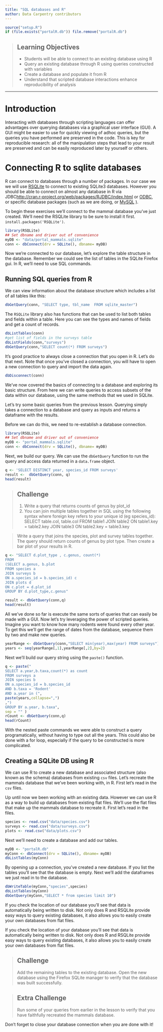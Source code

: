 ```yaml
---
title: "SQL databases and R"
author: Data Carpentry contributors
---
```



```r
source("setup.R")
if (file.exists("portalR.db")) file.remove("portalR.db")
```

> ## Learning Objectives
>
> * Students will be able to connect to an existing database using R
> * Query an existing database through R using queries constructed with
>   variables
> * Create a database and populate it from R
> * Understand that scripted database interactions enhance reproducibility of
>   analysis

------------

# Introduction

Interacting with databases through scripting languages can offer advantages over
querying databases via a graphical user interface (GUI).  A GUI might be
easier to use for quickly viewing of adhoc queries, but the queries
you have performed are preserved in the code. This is key for reproducible research:
all of the manipulation steps that lead to your result are preserved
and can be easily reproduced later by yourself or others.

# Connecting R to sqlite databases

R can connect to databases through a number of packages.  In our case we we will
use [RSQLite](http://cran.r-project.org/web/packages/RSQLite/index.html) to
connect to existing SQLite3 databases.  However you should be able to connect on
almost any database in R via
JDBC[http://cran.r-project.org/web/packages/RJDBC/index.html](http://cran.r-project.org/web/packages/RJDBC/index.html)
or [ODBC](http://cran.r-project.org/web/packages/RODBC/index.html), or specific
database packages (such as we are doing, or
[MySQL](http://cran.r-project.org/web/packages/RMySQL/index.html) ).

To begin these exercises we'll connect to the mammal database you've just
created. We'll need the RSQLite library to be sure to install it
first. `install.packages('RSQLite')`.

```r
library(RSQLite)
## Set dbname and driver out of convenience
myDB <- "data/portal_mammals.sqlite"
conn <- dbConnect(drv = SQLite(), dbname= myDB)
```

Now we're connected to our database, let's explore the table structure in the
database.  Remember we could see the list of tables in the SQLite Firefox
gui. In R, we'll need to use SQL commands.

Running SQL queries from R
----
We can view information about the database structure which includes a list of all tables like this:

```r
dbGetQuery(conn, "SELECT type, tbl_name  FROM sqlite_master")
```

The `RSQLite` library also has functions that can be used to list both tables
and fields within a table. Here you can see the types and names of fields and
get a count of records.

```r
dbListTables(conn)
#get list of fields in the surveys table
dbListFields(conn,"surveys")
dbGetQuery(conn,"SELECT count(*) FROM surveys")
```

It's good practice to always close a connection that you open in R. Let's do that next.
Note that once you've closed a connection, you will have to open a new connection to 
query and import the data again.

```r
dbDisconnect(conn)
```

We've now covered the basics of connecting to a database and exploring its basic
structure. From here we can write queries to access subsets of the data within
our database, using the same methods that we used in SQLite.

Let's try some basic queries from the previous lesson.  Querying simply takes a
connection to a database and query as inputs and returns a dataframe with the
results.

Before we can do this, we need to re-establish a database connection.

```r
library(RSQLite)
## Set dbname and driver out of convenience
myDB <- "portal_mammals.sqlite"
conn <- dbConnect(drv = SQLite(), dbname= myDB)
```

Next, we build our query. We can use the `dbGetQuery` function to run the query
and access data returned in a `data.frame` object.


```r
q <- 'SELECT DISTINCT year, species_id FROM surveys'
result <-  dbGetQuery(conn, q)
head(result)
```


> ## Challenge
>
>  1. Write a query that returns counts of genus by plot_id
>  2. You can join multiple tables together in SQL using the following syntax where foreign key refers to your unique id (eg species_id):
 SELECT table.col, table.col 
 FROM table1 JOIN table2 
 ON table1.key = table2.key
 JOIN table3 ON table2.key = table3.key
 
> Write a query that joins the species, plot and survey tables together. The query should return counts of genus by plot type. Then create a bar plot of your results in R.


```r
q <- "SELECT d.plot_type , c.genus, count(*)
FROM
(SELECT a.genus, b.plot
FROM species a
JOIN surveys b
ON a.species_id = b.species_id) c
JOIN plots d
ON c.plot = d.plot_id
GROUP BY d.plot_type,c.genus"

result <- dbGetQuery(conn,q)
head(result)

```

All we've done so far is execute the same sorts of queries that can easily be
made with a GUI.  Now let's try leveraging the power of scripted queries.
Imagine you want to know how many rodents were found every other year.  To get
this we'll get the range of dates from the database, sequence them by two and
make new queries.

```r
yearRange <- dbGetQuery(conn,"SELECT min(year),max(year) FROM surveys")
years <- seq(yearRange[,1],yearRange[,2],by=2)
```

Next we'll build our query string using the `paste()` function.

```r
q <- paste("
SELECT a.year,b.taxa,count(*) as count
FROM surveys a
JOIN species b
ON a.species_id = b.species_id
AND b.taxa = 'Rodent'
AND a.year in (",
paste(years,collapse=",")
,")
GROUP BY a.year, b.taxa",
sep = "" )
rCount <- dbGetQuery(conn,q)
head(rCount)
```

With the nested paste commands we were able to construct a query
programatically, without having to type out all the years.  This could also be
done with a for loop, especially if the query to be constructed is more
complicated.

Creating a SQLite DB using R
------

We can use R to create a new database and associated structure (also known as
the schema) databases from existing `csv` files.  Let's recreate the mammals
database that we've been working with, in R. First let's read in the `csv`
files.

Up until now we been working with an existing data. However we can use R as a
way to build up databases from existing flat files.  We'll use the flat files
that make up the mammals database to recreate it.  First let's read in the
files.

```r
species <- read.csv("data/species.csv")
surveys <- read.csv("data/surveys.csv")
plots <- read.csv("data/plots.csv")
```

Next we'll need to create a database and add our tables.

```r
myDB <- "portalR.db"
myConn <- dbConnect(drv = SQLite(), dbname= myDB)
dbListTables(myConn)
```

By opening up a connection, you've created a new database.  If you list the
tables you'll see that the database is empty. Next we'll add the dataframes we
just read in to the database.

```r
dbWriteTable(myConn,"species",species)
dbListTables(myConn)
dbGetQuery(myConn,"SELECT * from species limit 10")
```
  
If you check the location of our database you'll see that data is automatically
being written to disk. Not only does R and RSQLite provide easy ways to query
existing databases, it also allows you to easily create your own databases from
flat files.

If you check the location of your database you'll see that data is automatically
being written to disk. Not only does R and RSQLite provide easy ways to query
existing databases, it also allows you to easily create your own databases from
flat files.

> ## Challenge
>
> Add the remaining tables to the existing database. Open the new database using the Firefox SQLite manager to verify that the database was built successfully.


> ## Extra Challenge
>
> Run some of your queries from earlier in the lesson to verify that you have faithfully recreated the mammals database.

Don't forget to close your database connection when you are done with it!
